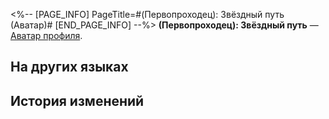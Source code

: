 <%-- [PAGE_INFO]
PageTitle=#(Первопроходец): Звёздный путь (Аватар)#
[END_PAGE_INFO] --%>
{{Предмет Инфобокс
|Название    = (Первопроходец): Звёздный путь
|id          = 202010
|Изображение = Аватар (Первопроходец) Звёздный путь.png
|Тип         = Аватар профиля
|Инвентарь   = 
|Редкость    = 4
|Эффект      = 
|Описание    = (Первопроходец), котор{{MC|м=ый|ж=ая}} оставляет следы среди звёзд.
|Источник1   = [[Аватар за веб-событие «Притчи о звёздах».]]
}}
{{Описание|''«Взгляни на прошлое, чтобы заглянуть в будущее. Первопроходцы, вперёд!»''}}
'''(Первопроходец): Звёздный путь''' — [[Аватар профиля]].

==На других языках==
{{На других языках
|en   = (Trailblazer): Star Rail
|zhs  = (开拓者)•星轨
|zht  = (開拓者)•星軌
|ja   = (開拓者)・星軌
|ko   = (개척자)•별의 궤도
|es   = (Trazacaminos): Raíles estelares
|fr   = ({{MC|м=Pionnier|ж=Pionnière}})&nbsp;: Star Rail
|ru   = (Первопроходец): Звёздный путь
|th   = (ผู้บุกเบิก): รางแห่งดวงดาว
|vi   = (Nhà Khai Phá): Star Rail
|de   = (Trailblazer): Star Rail
|id   = (Trailblazer): Rel Bintang
|pt   = (Desbrava{{MC|м=dor|ж=dora}}): Star Rail
}}

==История изменений==
{{История изменений|3.5}}